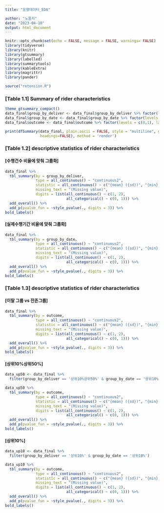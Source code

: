 ```yaml
---
title: "운행데이터_EDA"

author: "노윤지"
date: "2023-04-10"
output: html_document
---
```


```r
knitr::opts_chunk$set(echo = FALSE, message = FALSE, warnings= FALSE)
library(tidyverse)
library(knitr)
library(gtsummary)
library(labelled)
library(summarytools)
library(kableExtra)
library(magrittr)
library(pander)
```

```r
source("retension.R")
```

###  **[Table 1.1] Summary of rider characteristics** 
```r
theme_gtsummary_compact()
data_final$group_by_deliver <- data_final$group_by_deliver %>% factor(levels = c("한건", "하위50%","상위10%상위50%","상위10%"))
data_final$group_by_date <- data_final$group_by_date %>% factor(levels = c("하루", "하위50%","상위10%상위50%","상위10%"))
data_final$outcome <- data_final$outcome %>% factor(levels = c(0,1), labels= c("잔존", "이탈"))

print(dfSummary(data_final, plain.ascii = FALSE, style = "multiline", graph.magnif = 0.75, varnumbers=FALSE, valid.col = TRUE, display.labels=TRUE,
                headings=FALSE), method = 'render')

```

###  **[Table 1.2] **descriptive statistics of rider characteristics {.tabset}
#### **[수행건수 비율에 맞춰 그룹화]**
```r
data_final %>% 
  tbl_summary(by = group_by_deliver,
              type = all_continuous() ~ "continuous2",
              statistic = all_continuous() ~ c("{mean} ({sd})", "{min}, {max}"),
              missing_text = "(Missing value)", 
              digits = list(all_continuous() ~ c(1, 2), 
                            all_categorical() ~ c(0, 1))) %>%
  add_overall() %>%
  add_p(pvalue_fun = ~style_pvalue(., digits = 3)) %>%
bold_labels()

```

#### **[실제수행기간 비율에 맞춰 그룹화]**
```r
data_final %>% 
  tbl_summary(by = group_by_date,
              type = all_continuous() ~ "continuous2",
              statistic = all_continuous() ~ c("{mean} ({sd})", "{min}, {max}"),
              missing_text = "(Missing value)", 
              digits = list(all_continuous() ~ c(1, 2), 
                            all_categorical() ~ c(0, 1))) %>%
  add_overall() %>%
  add_p(pvalue_fun = ~style_pvalue(., digits = 3)) %>%
bold_labels()

```

###  **[Table 1.3] **descriptive statistics of rider characteristics {.tabset}
#### **[이탈 그룹 vs 잔존그룹]**
```r
data_final %>% 
  tbl_summary(by = outcome,
              type = all_continuous() ~ "continuous2",
              statistic = all_continuous() ~ c("{mean} ({sd})", "{min}, {max}"),
              missing_text = "(Missing value)", 
              digits = list(all_continuous() ~ c(1, 2), 
                            all_categorical() ~ c(0, 1))) %>%
  add_overall() %>%
  add_p(pvalue_fun = ~style_pvalue(., digits = 3)) %>%
bold_labels()

```

#### **[상위10%상위50%]**
```r

data_up50 <- data_final %>% 
  filter(group_by_deliver == '상위10%상위50%' & group_by_date == '상위10%상위50%')

data_up50 %>% 
  tbl_summary(by = outcome,
              type = all_continuous() ~ "continuous2",
              statistic = all_continuous() ~ c("{mean} ({sd})", "{min}, {max}"),
              missing_text = "(Missing value)", 
              digits = list(all_continuous() ~ c(1, 2), 
                            all_categorical() ~ c(0, 1))) %>%
  add_overall() %>%
  add_p(pvalue_fun = ~style_pvalue(., digits = 3)) %>%
bold_labels()

```

#### **[상위10%]**
```r
data_up10 <- data_final %>% 
  filter(group_by_deliver == '상위10%' & group_by_date == '상위10%')

data_up10 %>% 
  tbl_summary(by = outcome,
              type = all_continuous() ~ "continuous2",
              statistic = all_continuous() ~ c("{mean} ({sd})", "{min}, {max}"),
              missing_text = "(Missing value)", 
              digits = list(all_continuous() ~ c(1, 2), 
                            all_categorical() ~ c(0, 1))) %>%
  add_overall() %>%
  add_p(pvalue_fun = ~style_pvalue(., digits = 3)) %>%
bold_labels()

```


